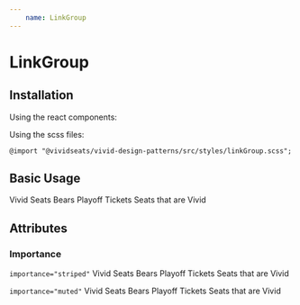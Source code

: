 ```yaml
---
    name: LinkGroup
---
```



# LinkGroup
## Installation
Using the react components:


Using the scss files:

    @import "@vividseats/vivid-design-patterns/src/styles/linkGroup.scss";

## Basic Usage
<Playground>
  <LinkGroup>
    <Link href='http://vividseats.com'>Vivid Seats</Link>
    <Link href='http://vividseats.com/nfl/bears-playoff-tickets.html'>Bears Playoff Tickets</Link>
    <Link href='http://vividseats.com'>Seats that are Vivid</Link>
  </LinkGroup>
</Playground>

## Attributes

### Importance
`importance="striped"`
<Playground>
  <LinkGroup importance="striped">
    <Link href='http://vividseats.com'>Vivid Seats</Link>
    <Link href='http://vividseats.com/nfl/bears-playoff-tickets.html'>Bears Playoff Tickets</Link>
    <Link href='http://vividseats.com'>Seats that are Vivid</Link>
  </LinkGroup>
</Playground>

`importance="muted"`
<Playground>
  <LinkGroup importance="muted">
    <Link href='http://vividseats.com'>Vivid Seats</Link>
    <Link href='http://vividseats.com/nfl/bears-playoff-tickets.html'>Bears Playoff Tickets</Link>
    <Link href='http://vividseats.com'>Seats that are Vivid</Link>
  </LinkGroup>
</Playground>
